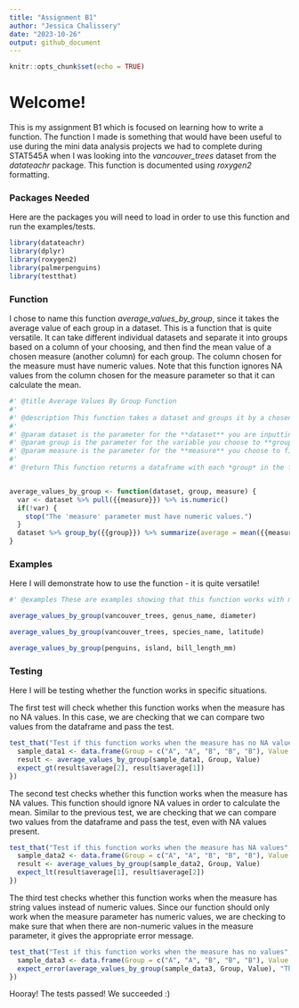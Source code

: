 ```yaml
---
title: "Assignment B1"
author: "Jessica Chalissery"
date: "2023-10-26"
output: github_document
---
```


```r
knitr::opts_chunk$set(echo = TRUE)
```

# Welcome! 

This is my assignment B1 which is focused on learning how to write a function. The function I made is something that would have been useful to use during the mini data analysis projects we had to complete during STAT545A when I was looking into the *vancouver_trees* dataset from the *datateachr* package. This function is documented using *roxygen2* formatting.  


### Packages Needed

Here are the packages you will need to load in order to use this function and run the examples/tests. 
```r
library(datateachr)
library(dplyr)
library(roxygen2)
library(palmerpenguins)
library(testthat)
```

### Function

I chose to name this function *average_values_by_group*, since it takes the average value of each group in a dataset. This is a function that is quite versatile. It can take different individual datasets and separate it into groups based on a column of your choosing, and then find the mean value of a chosen measure (another column) for each group. The column chosen for the measure must have numeric values. Note that this function ignores NA values from the column chosen for the measure parameter so that it can calculate the mean. 
```r

#' @title Average Values By Group Function
#' 
#' @description This function takes a dataset and groups it by a chosen variable, then finds the mean value of a chosen measure for each group. 
#' 
#' @param dataset is the parameter for the **dataset** you are inputting into the function.
#' @param group is the parameter for the variable you choose to **group** the dataset by. This variable should be a column name from the dataset. 
#' @param measure is the parameter for the **measure** you choose to find the mean value of for each of the groups. The column you choose for the measure parameter must have numeric values. 
#' 
#' @return This function returns a dataframe with each *group* in the first column, and the *mean value of the measure for each group* in the second column. 


average_values_by_group <- function(dataset, group, measure) {
  var <- dataset %>% pull({{measure}}) %>% is.numeric()
  if(!var) {
    stop("The 'measure' parameter must have numeric values.")
  }
  dataset %>% group_by({{group}}) %>% summarize(average = mean({{measure}}, na.rm = TRUE))
}


```

### Examples

Here I will demonstrate how to use the function - it is quite versatile! 

```r

#' @examples These are examples showing that this function works with multiple dataset, variable and measure inputs.

average_values_by_group(vancouver_trees, genus_name, diameter)

average_values_by_group(vancouver_trees, species_name, latitude) 

average_values_by_group(penguins, island, bill_length_mm)

```
### Testing
Here I will be testing whether the function works in specific situations.

The first test will check whether this function works when the measure has no NA values. In this case, we are checking that we can compare two values from the dataframe and pass the test.
```r
test_that("Test if this function works when the measure has no NA values", {
  sample_data1 <- data.frame(Group = c("A", "A", "B", "B", "B"), Value = c(10, 20, 30, 40, 50))
  result <- average_values_by_group(sample_data1, Group, Value)
  expect_gt(result$average[2], result$average[1])
})
```

The second test checks whether this function works when the measure has NA values. This function should ignore NA values in order to calculate the mean. Similar to the previous test, we are checking that we can compare two values from the dataframe and pass the test, even with NA values present.
```r
test_that("Test if this function works when the measure has NA values", {
  sample_data2 <- data.frame(Group = c("A", "A", "B", "B", "B"), Value = c(10, 20, NA, 40, 50))
  result <- average_values_by_group(sample_data2, Group, Value)
  expect_lt(result$average[1], result$average[2])
})
```
The third test checks whether this function works when the measure has string values instead of numeric values. Since our function should only work when the measure parameter has numeric values, we are checking to make sure that when there are non-numeric values in the measure parameter, it gives the appropriate error message.
```r
test_that("Test if this function works when the measure has no values", {
  sample_data3 <- data.frame(Group = c("A", "A", "B", "B", "B"), Value = c("one", "two", "three", "four", "five"))
  expect_error(average_values_by_group(sample_data3, Group, Value), "The 'measure' parameter must have numeric values.")
})
```
Hooray! The tests passed! We succeeded :)